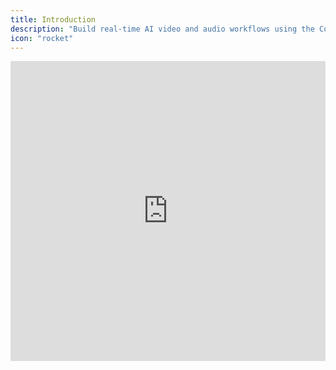 ```yaml
---
title: Introduction
description: "Build real-time AI video and audio workflows using the ComfyStream toolkit for ComfyUI."
icon: "rocket"
---
```


<iframe
  width="100%"
  height="480"
  src="https://www.youtube.com/embed/rhiWCRTTmDk"
  title="Livepeer video player"
  frameborder="0"
  allow="accelerometer; autoplay; clipboard-write; encrypted-media; gyroscope; picture-in-picture"
  allowfullscreen
/>

## Overview

The **ComfyStream toolkit** adds powerful real-time video and audio capabilities to [ComfyUI](https://www.comfy.org/), making it easy to build interactive, AI-powered media workflows. It extends ComfyUI with specialized tools for streaming, live processing, and on-the-fly workflow updates, including:

- **[ComfyStream](https://github.com/livepeer/comfystream)** – A custom node that streams audio and video from your webcam and microphone into ComfyUI for real-time AI processing, then returns the processed output.
- **[ComfyUI-Stream-Pack](https://github.com/livepeer/ComfyUI-Stream-Pack)** – A collection of custom nodes designed to support advanced real-time audio and video workflows.

To help you get started, ComfyStream also includes a [knowledge base](https://docs.comfystream.com/) with foundational workflows, optimization tips, and in-depth guides on all tools and nodes.

## Getting Started

To get started, follow the installation guide below or explore the stream pack for additional nodes.

<CardGroup cols={2}>
  <Card
    title="Install ComfyStream"
    icon="download"
    href="/technical/get-started/install"
  >
    Step-by-step instructions to install ComfyStream and start creating
    real-time workflows.
  </Card>
  <Card
    title="Check out the ComfyUI-Stream-Pack"
    icon="cube"
    href="/technical/custom-nodes/stream-pack/overview"
  >
    A collection of custom nodes for building real-time audio and video
    workflows.
  </Card>
</CardGroup>

## How It Works

ComfyStream enables real-time processing of audio and video streams by integrating a [WebRTC](https://webrtc.org/) server for low-latency, bidirectional communication, a custom tensor-based pipeline for converting media frames to and from tensors, and ComfyUI's [EmbeddedComfyClient](https://github.com/hiddenswitch/ComfyUI/blob/ffc1912eff10cf57aec4fee358a5b6946e74a9e5/comfy/client/embedded_comfy_client.py#L123) for AI inference.

### Data Flow Overview

Here's how the system processes live audio and video end-to-end:

1. **Input:** WebRTC receives video, audio, and control data from the client.
2. **Workflow Injection:** The pipeline dynamically modifies the ComfyUI workflow by replacing standard input/output nodes with custom tensor nodes.
3. **Inference:** The EmbeddedComfyClient processes incoming tensors in real-time using the updated workflow.
4. **Output Conversion:** Processed tensors are converted back to video and audio, and streamed back to the client via WebRTC.
5. **Live Control:** A control channel allows the client to update the workflow or modify parameters on the fly, without restarting the session.

This high-level overview is visualized below:

```mermaid
flowchart TD
    A[Client Input] --> B[WebRTC Receiver]
    B --> C[Media to Tensor Conversion]
    C --> D[Embedded ComfyUI Client]
    D --> E[Tensor to Media Conversion]
    E --> F[WebRTC Sender]

    subgraph Control Channel
        A2[Live Workflow Updates] --> D
    end
```
